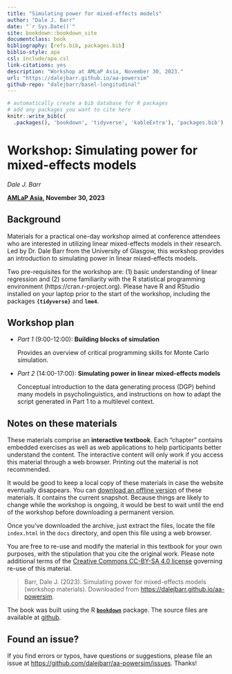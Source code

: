 ```yaml
--- 
title: "Simulating power for mixed-effects models"
author: "Dale J. Barr"
date: "`r Sys.Date()`"
site: bookdown::bookdown_site
documentclass: book
bibliography: [refs.bib, packages.bib]
biblio-style: apa
csl: include/apa.csl
link-citations: yes
description: "Workshop at AMLaP Asia, November 30, 2023."
url: "https://dalejbarr.github.io/aa-powersim"
github-repo: "dalejbarr/basel-longitudinal"
---
```


```r
# automatically create a bib database for R packages
# add any packages you want to cite here
knitr::write_bib(c(
  .packages(), 'bookdown', 'tidyverse', 'kableExtra'), 'packages.bib')

```

# Workshop: Simulating power for mixed-effects models {-}

*Dale J. Barr*

**[AMLaP Asia](http://ling.cuhk.edu.hk/amlap.asia/), November 30, 2023**

## Background {-}

Materials for a practical one-day workshop aimed at conference attendees who are interested in utilizing linear mixed-effects models in their research. Led by Dr. Dale Barr from the University of Glasgow, this workshop provides an introduction to simulating power in linear mixed-effects models.

Two pre-requisites for the workshop are: (1) basic understanding of linear regression and (2) some familiarity with the R statistical programming environment (https://cran.r-project.org). Please have R and RStudio installed on your laptop prior to the start of the workshop, including the packages **`{tidyverse}`** and **`lme4`**. 

## Workshop plan {-}

- *Part 1* (9:00-12:00): **Building blocks of simulation**

  Provides an overview of critical programming skills for Monte Carlo simulation.

- *Part 2* (14:00-17:00): **Simulating power in linear mixed-effects models**

  Conceptual introduction to the data generating process (DGP) behind many models in psycholinguistics, and instructions on how to adapt the script generated in Part 1 to a multilevel context.

## Notes on these materials {-}

These materials comprise an **interactive textbook**. Each "chapter" contains embedded exercises as well as web applications to help participants better understand the content. The interactive content will only work if you access this material through a web browser. Printing out the material is not recommended. 

It would be good to keep a local copy of these materials in case the website eventually disappears. You can [download an offline version](amlap-asia-power-simulation.zip){target="_download"} of these materials. It contains the current snapshot. Because things are likely to change while the workshop is ongoing, it would be best to wait until the end of the workshop before downloading a permanent version.

Once you've downloaded the archive, just extract the files, locate the file `index.html` in the `docs` directory, and open this file using a web browser.

You are free to re-use and modify the material in this textbook for your own purposes, with the stipulation that you cite the original work. Please note additional terms of the [Creative Commons CC-BY-SA 4.0 license](https://creativecommons.org/licenses/by-sa/4.0/) governing re-use of this material.

> Barr, Dale J. (2023). Simulating power for mixed-effects models (workshop materials). Downloaded from <https://dalejbarr.github.io/aa-powersim>.

The book was built using the R [**`bookdown`**](https://bookdown.org) package. The source files are available at [github](https://github.com/dalejbarr/aa-powersim).

## Found an issue? {-}

If you find errors or typos, have questions or suggestions, please file an issue at <https://github.com/dalejbarr/aa-powersim/issues>. Thanks!
